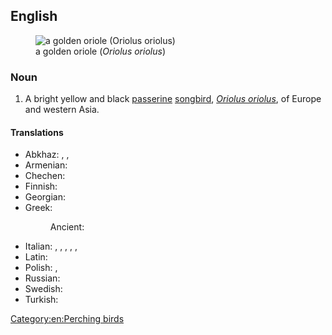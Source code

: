 ==English==
[[File:Oriole 2.jpg|thumbnail|a golden oriole (''Oriolus oriolus'')]]

===Noun===
{{wikipedia|Golden оriole}}
{{en-noun}}

# A bright yellow and black [[passerine]] [[songbird]], ''[[Oriolus oriolus]]'', of Europe and western Asia.

====Translations====
{{trans-top|bird}}
* Abkhaz: {{t|ab|ашы́мҳаҵыс}}, {{t|ab|аҟаҭәҟа́ҭә}}, {{t|ab|амалаӷәы́р}}
* Armenian: {{t+|hy|պիրոլ}}
* Chechen: {{t|ce|селасат}}
* Finnish: {{t+|fi|kuhankeittäjä}}
* Georgian: {{t|ka|მოლაღური}}
* Greek:
*: Ancient: {{t|grc|ἴκτερος|m|sc=polytonic}}
{{trans-mid}}
* Italian: {{t+|it|rigogolo|m}}, {{t+|it|oriolo|m}}, {{t|it|giallone|m}}, {{t|it|rubbiolo|m}}, {{t+|it|pappafico|m}} {{qualifier|Veneto}}, {{t|it|beccafico reale|m}}
* Latin: {{t+|la|icterus|m}}
* Polish: {{t+|pl|wilga|f}}, {{t|pl|boguwola|f}} {{qualifier|archaic}}
* Russian: {{t+|ru|и́волга|f}}
* Swedish: {{t+|sv|sommargylling|c}}
* Turkish: {{t+|tr|sarıasma}}
{{trans-bottom}}

[[Category:en:Perching birds]]